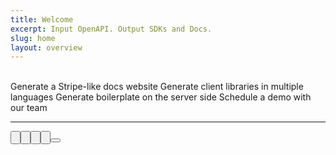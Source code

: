 ```yaml
---
title: Welcome
excerpt: Input OpenAPI. Output SDKs and Docs.
slug: home
layout: overview
---
```


<br />

<Cards cols={2}>
  <Card
    title="Docs"
    icon="fa-solid fa-browser"
    href="/docs"
  >
    Generate a Stripe-like docs website
  </Card>
  <Card
    title="SDKs"
    icon="fa-brands fa-codepen"
    href="/sdks"
  >
    Generate client libraries in multiple languages
  </Card>
  <Card
    title="Server-side boilerplate"
    icon="fa-solid fa-pen"
    href="/sdks/other-generators/server-side/"
  >
    Generate boilerplate on the server side
  </Card>
  <Card
    title="Schedule a demo"
    icon="fa-solid fa-face-awesome"
    href="https://buildwithfern.com/contact"
  >
    Schedule a demo with our team
  </Card>
</Cards>

---

<ColumnGroup cols={2}>

<Column>
<Button href="https://buildwithfern.com/contact" text="Questions? Contact us" icon="duotone life-ring" large minimal/><br/>
</Column>

<Column>
<Button href="https://github.com/fern-api" icon="brands github" text="Github" large minimal /><br />
<Button href="https://buildwithfern.com/showcase" icon="brands github" text="Showcase" large minimal /><br />
<Button href="https://discord.gg/ed9VWDnrh7" icon="brands discord" text="Discord" large minimal /><br />
<Button href="https://blog.buildwithfern.com/" icon="duotone square-rss" text="Blog" large minimal />
</Column>

</ColumnGroup>